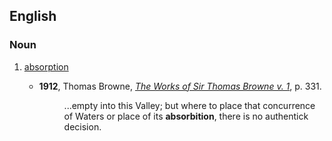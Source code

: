==English==

===Noun===
{{en-noun}}

# {{obsolete}} [[absorption]]
#* '''1912''', Thomas Browne, ''[http://books.google.com/books?id=lTMIAAAAIAAJ&q=absorbition&dq=absorbition&lr=&pgis=1 The Works of Sir Thomas Browne v. 1]'', p. 331.
#*:...empty into this Valley; but where to place that concurrence of Waters or place of its '''absorbition''', there is no authentick decision.